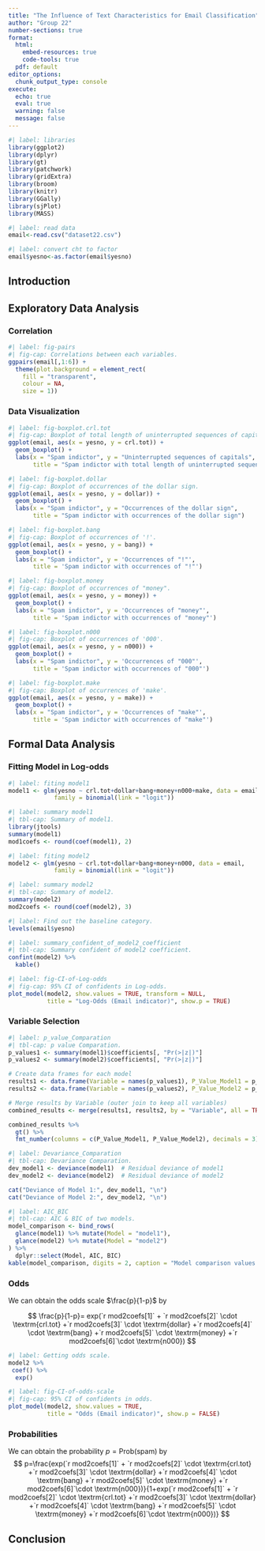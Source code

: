 ```yaml
---
title: "The Influence of Text Characteristics for Email Classification"
author: "Group 22"
number-sections: true
format: 
  html:
    embed-resources: true
    code-tools: true
  pdf: default
editor_options: 
  chunk_output_type: console
execute:
  echo: true
  eval: true
  warning: false
  message: false
---
```


```r
#| label: libraries
library(ggplot2)
library(dplyr)
library(gt)
library(patchwork)
library(gridExtra)
library(broom)
library(knitr)
library(GGally)
library(sjPlot)
library(MASS)
```

```r
#| label: read data
email<-read.csv("dataset22.csv")
```

```r
#| label: convert cht to factor
email$yesno<-as.factor(email$yesno)
```

## Introduction

## Exploratory Data Analysis {#sec-EDA}

### Correlation

```r
#| label: fig-pairs
#| fig-cap: Correlations between each variables.
ggpairs(email[,1:6]) +
  theme(plot.background = element_rect(
    fill = "transparent",
    colour = NA,
    size = 1))
```

### Data Visualization

```r
#| label: fig-boxplot.crl.tot
#| fig-cap: Boxplot of total length of uninterrupted sequences of capitals.
ggplot(email, aes(x = yesno, y = crl.tot)) +
  geom_boxplot() +
  labs(x = "Spam indictor", y = "Uninterrupted sequences of capitals", 
       title = "Spam indictor with total length of uninterrupted sequences of capitals")
```

```r
#| label: fig-boxplot.dollar
#| fig-cap: Boxplot of occurrences of the dollar sign.
ggplot(email, aes(x = yesno, y = dollar)) +
  geom_boxplot() +
  labs(x = "Spam indictor", y = "Occurrences of the dollar sign", 
       title = "Spam indictor with occurrences of the dollar sign")
```

```r
#| label: fig-boxplot.bang
#| fig-cap: Boxplot of occurrences of '!'.
ggplot(email, aes(x = yesno, y = bang)) +
  geom_boxplot() +
  labs(x = "Spam indictor", y = 'Occurrences of "!"', 
       title = 'Spam indictor with occurrences of "!"')
```

```r
#| label: fig-boxplot.money
#| fig-cap: Boxplot of occurrences of "money".
ggplot(email, aes(x = yesno, y = money)) +
  geom_boxplot() +
  labs(x = "Spam indictor", y = 'Occurrences of "money"', 
       title = 'Spam indictor with occurrences of "money"')
```

```r
#| label: fig-boxplot.n000
#| fig-cap: Boxplot of occurrences of '000'.
ggplot(email, aes(x = yesno, y = n000)) +
  geom_boxplot() +
  labs(x = "Spam indictor", y = 'Occurrences of "000"', 
       title = 'Spam indictor with occurrences of "000"')
```

```r
#| label: fig-boxplot.make
#| fig-cap: Boxplot of occurrences of 'make'.
ggplot(email, aes(x = yesno, y = make)) +
  geom_boxplot() +
  labs(x = "Spam indictor", y = 'Occurrences of "make"', 
       title = 'Spam indictor with occurrences of "make"')
```

## Formal Data Analysis

### Fitting Model in Log-odds

```r
#| label: fiting model1
model1 <- glm(yesno ~ crl.tot+dollar+bang+money+n000+make, data = email, 
             family = binomial(link = "logit"))
```

```r
#| label: summary model1
#| tbl-cap: Summary of model1.
library(jtools)
summary(model1)
mod1coefs <- round(coef(model1), 2)
```
\begin{align}
\ln\left(\frac{p}{1-p}\right) &= \alpha + \beta_{crl.tot} \cdot \textrm{crl.tot} +\beta_{dollar} \cdot \textrm{dollar} +\beta_{bang} \cdot \textrm{bang} +\nonumber\\&\hspace{0.5cm}\beta_{money} \cdot \textrm{money} +\beta_{n000} \cdot \textrm{n000}+\beta_{make} \cdot \textrm{make} \nonumber\\&= `r mod1coefs[1]` + `r mod1coefs[2]` \cdot \textrm{crl.tot} +`r mod1coefs[3]` \cdot \textrm{dollar} +`r mod1coefs[4]` \cdot \textrm{bang} +`r mod1coefs[5]` \cdot \textrm{money} +`r mod1coefs[6]`\cdot \textrm{n000}+`r mod1coefs[7]`\cdot \textrm{make} \nonumber
\end{align}












```r
#| label: fiting model2
model2 <- glm(yesno ~ crl.tot+dollar+bang+money+n000, data = email, 
             family = binomial(link = "logit"))
```

```r
#| label: summary model2
#| tbl-cap: Summary of model2.
summary(model2)
mod2coefs <- round(coef(model2), 3)
```

```r
#| label: Find out the baseline category.
levels(email$yesno)
```

\begin{align}
\ln\left(\frac{p}{1-p}\right) &= \alpha + \beta_{crl.tot} \cdot \textrm{crl.tot} +\beta_{dollar} \cdot \textrm{dollar} +\beta_{bang} \cdot \textrm{bang} +\nonumber\\&\hspace{0.5cm}\beta_{money} \cdot \textrm{money} +\beta_{n000} \cdot \textrm{n000} \nonumber\\&= `r mod2coefs[1]` + `r mod2coefs[2]` \cdot \textrm{crl.tot} +`r mod2coefs[3]` \cdot \textrm{dollar} +`r mod2coefs[4]` \cdot \textrm{bang} +`r mod2coefs[5]` \cdot \textrm{money} +`r mod2coefs[6]`\cdot \textrm{n000} \nonumber
\end{align}

```r
#| label: summary_confident_of_model2_coefficient
#| tbl-cap: Summary confident of model2 coefficient.
confint(model2) %>%
  kable()
```

```r
#| label: fig-CI-of-Log-odds
#| fig-cap: 95% CI of confidents in Log-odds.
plot_model(model2, show.values = TRUE, transform = NULL,
           title = "Log-Odds (Email indicator)", show.p = TRUE)
```


### Variable Selection
```r
#| label: p_value_Comparation
#| tbl-cap: p value Comparation.
p_values1 <- summary(model1)$coefficients[, "Pr(>|z|)"]
p_values2 <- summary(model2)$coefficients[, "Pr(>|z|)"]

# Create data frames for each model
results1 <- data.frame(Variable = names(p_values1), P_Value_Model1 = p_values1)
results2 <- data.frame(Variable = names(p_values2), P_Value_Model2 = p_values2)

# Merge results by Variable (outer join to keep all variables)
combined_results <- merge(results1, results2, by = "Variable", all = TRUE)

combined_results %>%
  gt() %>%
  fmt_number(columns = c(P_Value_Model1, P_Value_Model2), decimals = 3)
```







```r
#| label: Devariance_Comparation
#| tbl-cap: Devariance Comparation.
dev_model1 <- deviance(model1)  # Residual deviance of model1
dev_model2 <- deviance(model2)  # Residual deviance of model2

cat("Deviance of Model 1:", dev_model1, "\n")
cat("Deviance of Model 2:", dev_model2, "\n")
```





```r
#| label: AIC_BIC
#| tbl-cap: AIC & BIC of two models.
model_comparison <- bind_rows(
  glance(model1) %>% mutate(Model = "model1"),
  glance(model2) %>% mutate(Model = "model2")
) %>% 
  dplyr::select(Model, AIC, BIC)
kable(model_comparison, digits = 2, caption = "Model comparison values for different models")# Print the table with kable
```








### Odds

We can obtain the odds scale $\frac{p}{1-p}$ by

$$
\frac{p}{1-p}= exp(`r mod2coefs[1]` + `r mod2coefs[2]` \cdot \textrm{crl.tot} +`r mod2coefs[3]` \cdot \textrm{dollar} +`r mod2coefs[4]` \cdot \textrm{bang} +`r mod2coefs[5]` \cdot \textrm{money} +`r mod2coefs[6]`\cdot \textrm{n000})
$$

```r
#| label: Getting odds scale.
model2 %>%
 coef() %>%
  exp()
```

```r
#| label: fig-CI-of-odds-scale
#| fig-cap: 95% CI of confidents in odds.
plot_model(model2, show.values = TRUE,
           title = "Odds (Email indicator)", show.p = FALSE)
```

### Probabilities

We can obtain the probability $p=\text{Prob}(\text{spam})$ by $$
p=\frac{exp(`r mod2coefs[1]` + `r mod2coefs[2]` \cdot \textrm{crl.tot} +`r mod2coefs[3]` \cdot \textrm{dollar} +`r mod2coefs[4]` \cdot \textrm{bang} +`r mod2coefs[5]` \cdot \textrm{money} +`r mod2coefs[6]`\cdot \textrm{n000})}{1+exp(`r mod2coefs[1]` + `r mod2coefs[2]` \cdot \textrm{crl.tot} +`r mod2coefs[3]` \cdot \textrm{dollar} +`r mod2coefs[4]` \cdot \textrm{bang} +`r mod2coefs[5]` \cdot \textrm{money} +`r mod2coefs[6]`\cdot \textrm{n000})}
$$

## Conclusion
